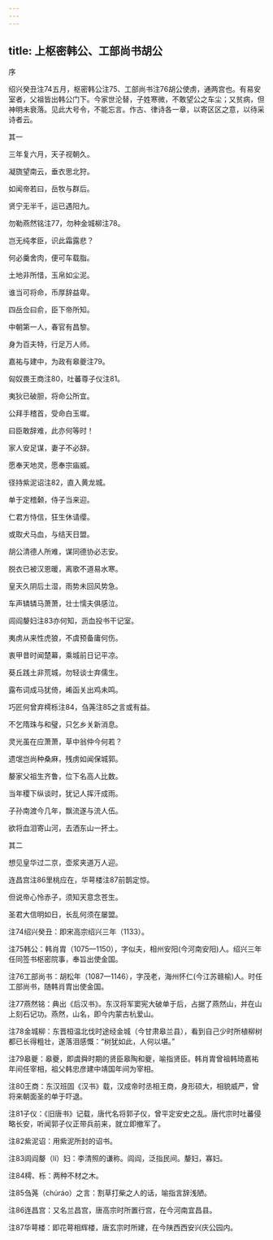 ```yaml
---
---
---
```

title: 上枢密韩公、工部尚书胡公
---







序



绍兴癸丑注74五月，枢密韩公注75、工部尚书注76胡公使虏，通两宫也。有易安室者，父祖皆出韩公门下。今家世沦替，子姓寒微，不敢望公之车尘；又贫病，但神明未衰落。见此大号令，不能忘言。作古、律诗各一章，以寄区区之意，以待采诗者云。





其一



三年复六月，天子视朝久。

凝旒望南云，垂衣思北狩。

如闻帝若曰，岳牧与群后。

贤宁无半千，运已遇阳九。

勿勒燕然铭注77，勿种金城柳注78。

岂无纯孝臣，识此霜露悲？

何必羹舍肉，便可车载脂。

土地非所惜，玉帛如尘泥。

谁当可将命，币厚辞益卑。

四岳佥曰俞，臣下帝所知。

中朝第一人，春官有昌黎。

身为百夫特，行足万人师。

嘉祐与建中，为政有皋夔注79。

匈奴畏王商注80，吐蕃尊子仪注81。

夷狄已破胆，将命公所宜。

公拜手稽首，受命白玉墀。

曰臣敢辞难，此亦何等时！

家人安足谋，妻子不必辞。

愿奉天地灵，愿奉宗庙威。

径持紫泥诏注82，直入黄龙城。

单于定稽颡，侍子当来迎。

仁君方恃信，狂生休请缨。

或取犬马血，与结天日盟。

胡公清德人所难，谋同德协必志安。

脱衣已被汉恩暖，离歌不道易水寒。

皇天久阴后土湿，雨势未回风势急。

车声辚辚马萧萧，壮士懦夫俱感泣。

闾阎嫠妇注83亦何知，沥血投书干记室。

夷虏从来性虎狼，不虞预备庸何伤。

衷甲昔时闻楚幕，乘城前日记平凉。

葵丘践土非荒城，勿轻谈士弃儒生。

露布词成马犹倚，崤函关出鸡未鸣。

巧匠何曾弃樗栎注84，刍荛注85之言或有益。

不乞隋珠与和璧，只乞乡关新消息。

灵光虽在应萧萧，草中翁仲今何若？

遗氓岂尚种桑麻，残虏如闻保城郭。

嫠家父祖生齐鲁，位下名高人比数。

当年稷下纵谈时，犹记人挥汗成雨。

子孙南渡今几年，飘流遂与流人伍。

欲将血泪寄山河，去洒东山一抔土。





其二



想见皇华过二京，壶浆夹道万人迎。

连昌宫注86里桃应在，华萼楼注87前鹊定惊。

但说帝心怜赤子，须知天意念苍生。

圣君大信明如日，长乱何须在屡盟。





注74绍兴癸丑：即宋高宗绍兴三年（1133）。

注75韩公：韩肖胄（1075—1150），字似夫，相州安阳(今河南安阳)人。绍兴三年任同签书枢密院事，奉旨出使金国。

注76工部尚书：胡松年（1087—1146），字茂老，海州怀仁(今江苏赣榆)人。时任工部尚书，随韩肖胄出使金国。

注77燕然铭：典出《后汉书》。东汉将军窦宪大破单于后，占据了燕然山，并在山上刻石记功。燕然，山名，即今内蒙古杭爱山。

注78金城柳：东晋桓温北伐时途经金城（今甘肃皋兰县），看到自己少时所植柳树都已长得粗壮，遂落泪感慨：“树犹如此，人何以堪。”

注79皋夔：皋夔，即虞舜时期的贤臣皋陶和夔，喻指贤臣。韩肖胄曾祖韩琦嘉祐年间任宰相，祖父韩忠彦建中靖国年间为宰相。

注80王商：东汉班固《汉书》载，汉成帝时丞相王商，身形硕大，相貌威严，曾将来朝面圣的单于吓退。

注81子仪：《旧唐书》记载，唐代名将郭子仪，曾平定安史之乱。唐代宗时吐蕃侵略长安，听闻郭子仪正带兵前来，就立即撤军了。

注82紫泥诏：用紫泥所封的诏书。

注83闾阎嫠（lí）妇：李清照的谦称。闾阎，泛指民间。嫠妇，寡妇。

注84樗、栎：两种不材之木。

注85刍荛（chúráo）之言：割草打柴之人的话，喻指言辞浅陋。

注86连昌宫：又名兰昌宫，唐高宗时所置行宫，在今河南宜昌县。

注87华萼楼：即花萼相辉楼，唐玄宗时所建，在今陕西西安兴庆公园内。